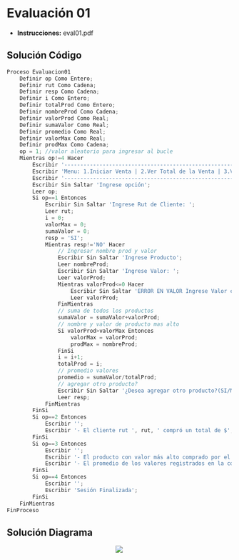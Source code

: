 
# Evaluación 01
- **Instrucciones:** <ExternalLink href="/ti3v11/docs/eval01.pdf">eval01.pdf</ExternalLink>

## Solución Código

```js
Proceso Evaluacion01
	Definir op Como Entero;
	Definir rut Como Cadena;
	Definir resp Como Cadena;
	Definir i Como Entero;
	Definir totalProd Como Entero;
	Definir nombreProd Como Cadena;
	Definir valorProd Como Real;
	Definir sumaValor Como Real;
	Definir promedio Como Real;
	Definir valorMax Como Real;
	Definir prodMax Como Cadena;
	op = 1; //valor aleatorio para ingresar al bucle
	Mientras op!=4 Hacer
		Escribir '----------------------------------------------------------------------------------';
		Escribir 'Menu: 1.Iniciar Venta | 2.Ver Total de la Venta | 3.Ver Datos de Venta| 4. Salir  ';
		Escribir '----------------------------------------------------------------------------------';
		Escribir Sin Saltar 'Ingrese opción';
		Leer op;
		Si op==1 Entonces
			Escribir Sin Saltar 'Ingrese Rut de Cliente: ';
			Leer rut;
			i = 0;
			valorMax = 0;
			sumaValor = 0;
			resp = 'SI';
			Mientras resp!='NO' Hacer
				// Ingresar nombre prod y valor
				Escribir Sin Saltar 'Ingrese Producto';
				Leer nombreProd;
				Escribir Sin Saltar 'Ingrese Valor: ';
				Leer valorProd;
				Mientras valorProd<=0 Hacer
					Escribir Sin Saltar 'ERROR EN VALOR Ingrese Valor correcto: ';
					Leer valorProd;
				FinMientras
				// suma de todos los productos
				sumaValor = sumaValor+valorProd;
				// nombre y valor de producto mas alto
				Si valorProd>valorMax Entonces
					valorMax = valorProd;
					prodMax = nombreProd;
				FinSi
				i = i+1;
				totalProd = i;
				// promedio valores
				promedio = sumaValor/totalProd;
				// agregar otro producto?
				Escribir Sin Saltar '¿Desea agregar otro producto?(SI/NO): ';
				Leer resp;
			FinMientras
		FinSi
		Si op==2 Entonces
			Escribir '';
			Escribir '- El cliente rut ', rut, ' compró un total de $', sumaValor, ' en productos de nuestra tienda.';
		FinSi
		Si op==3 Entonces
			Escribir '';
			Escribir '- El producto con valor más alto comprado por el Cliente rut ', rut, ' fue ', prodMax, ', con un valor de $', valorMax;
			Escribir '- El promedio de los valores registrados en la compra es: $', promedio;
		FinSi
		Si op==4 Entonces
			Escribir '';
			Escribir 'Sesión Finalizada';
		FinSi
	FinMientras
FinProceso
```

## Solución Diagrama
<center>
  <img src="/ti3v11/images/fig04.png" style={{maxWidth:"100%"}}/>
</center>

